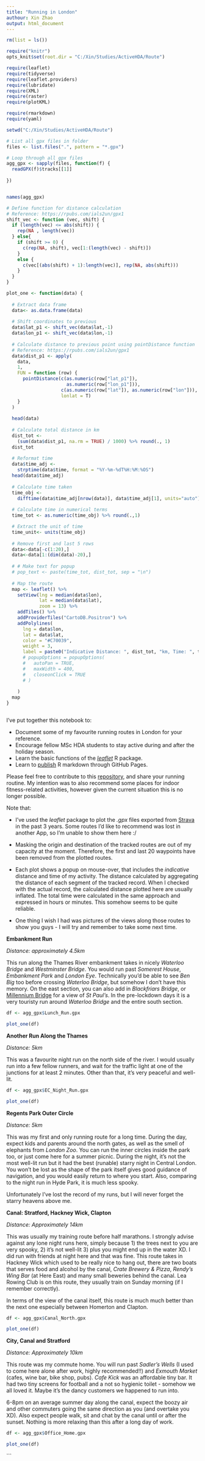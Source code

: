 ```yaml
---
title: "Running in London"
authour: Xin Zhao
output: html_document
---
```


```r

rm(list = ls())

require("knitr")
opts_knit$set(root.dir = "C:/Xin/Studies/ActiveHDA/Route")

require(leaflet)
require(tidyverse)
require(leaflet.providers)
require(lubridate)
require(XML)
require(raster)
require(plotKML)

require(rmarkdown)
require(yaml)

```

```r

setwd("C:/Xin/Studies/ActiveHDA/Route")

# List all gpx files in folder
files <- list.files(".", pattern = "*.gpx")

# Loop through all gpx files
agg_gpx <- sapply(files, function(f) {
  readGPX(f)$tracks[[1]]
  
})


names(agg_gpx)

# Define function for distance calculation
# Reference: https://rpubs.com/ials2un/gpx1
shift_vec <- function (vec, shift) {
  if (length(vec) <= abs(shift)) {
    rep(NA , length(vec))
  } else{
    if (shift >= 0) {
      c(rep(NA, shift), vec[1:(length(vec) - shift)])
    }
    else {
      c(vec[(abs(shift) + 1):length(vec)], rep(NA, abs(shift)))
    }
  }
}

plot_one <- function(data) {
  
  # Extract data frame
  data<- as.data.frame(data)
  
  # Shift coordinates to previous
  data$lat_p1 <- shift_vec(data$lat,-1)
  data$lon_p1 <- shift_vec(data$lon,-1)
  
  # Calculate distance to previous point using pointDistance function
  # Reference: https://rpubs.com/ials2un/gpx1
  data$dist_p1 <- apply(
    data,
    1,
    FUN = function (row) {
      pointDistance(c(as.numeric(row["lat_p1"]),
                      as.numeric(row["lon_p1"])),
                    c(as.numeric(row["lat"]), as.numeric(row["lon"])),
                    lonlat = T)
    }
  )
  
  head(data)
  
  # Calculate total distance in km
  dist_tot <-
    (sum(data$dist_p1, na.rm = TRUE) / 1000) %>% round(., 1)
  dist_tot
  
  # Reformat time
  data$time_adj <-
    strptime(data$time, format = "%Y-%m-%dT%H:%M:%OS")
  head(data$time_adj)
  
  # Calculate time taken
  time_obj <-
    difftime(data$time_adj[nrow(data)], data$time_adj[1], units="auto") 
  
  # Calculate time in numerical terms
  time_tot <- as.numeric(time_obj) %>% round(.,1)

  # Extract the unit of time
  time_unit<- units(time_obj)
  
  # Remove first and last 5 rows
  data<-data[-c(1:20),]
  data<-data[1:(dim(data)-20),]
  
  # # Make text for popup
  # pop_text <- paste(time_tot, dist_tot, sep = "\n")
  
  # Map the route
  map <- leaflet() %>%
    setView(lng = median(data$lon),
            lat = median(data$lat),
            zoom = 13) %>%
    addTiles() %>% 
    addProviderTiles("CartoDB.Positron") %>%
    addPolylines(
      lng = data$lon,
      lat = data$lat,
      color = "#C70039",
      weight = 3,
      label = paste0("Indicative Distance: ", dist_tot, "km, Time: ", time_tot, time_unit)
      # popupOptions = popupOptions(
      #   autoPan = TRUE,
      #   maxWidth = 400,
      #   closeonClick = TRUE
      # )
      
    )
  map
}



```
I've put together this notebook to:

* Document some of my favourite running routes in London for your reference.
* Encourage fellow MSc HDA students to stay active during and after the holiday season.
* Learn the basic functions of the [*leaflet*](https://rstudio.github.io/leaflet/) R package.
* Learn to [publish](https://resources.github.com/whitepapers/github-and-rstudio/) R markdown through GitHub Pages.

Please feel free to contribute to this [repository](https://github.com/xinzhao13/ActiveHDA), and share your running routine. My intention was to also recommend some places for indoor fitness-related activities, however given the current situation this is no longer possible. 

Note that:

* I've used the *leaflet* package to plot the *.gpx* files exported from [Strava](https://www.strava.com/) in the past 3 years. Some routes I'd like to recommend was lost in another App, so I'm unable to show them here :/

* Masking the origin and destination of the tracked routes are out of my capacity at the moment. Therefore, the first and last 20 waypoints have been removed from the plotted routes. 

* Each plot shows a popup on mouse-over, that includes the *indicative* distance and time of my activity. The distance calculated by aggregating the distance of each segment of the tracked record. When I checked with the actual record, the calculated distance plotted here are usually inflated. The total time were calculated in the same approach and expressed in hours or minutes. This somehow seems to be quite reliable.

* One thing I wish I had was pictures of the views along those routes to show you guys - I will try and remember to take some next time.

**Embankment Run**

*Distance: approximately 4.5km*

This run along the Thames River embankment takes in nicely *Waterloo Bridge* and *Westminster Bridge*. You would run past *Somerest House*, *Embankment Park* and *London Eye*. Technically you'd be able to see *Ben Big* too before crossing *Waterloo Bridge*, but somehow I don't have this memory. On the east section, you can also add in *Blackfriars Bridge*, or [Millennium Bridge](https://www.google.com/maps/place/Millennium+Bridge/@51.5095291,-0.1007312,17z/data=!3m1!4b1!4m5!3m4!1s0x487604abcc128291:0xbd5ceafc2f514e1c!8m2!3d51.5095291!4d-0.0985425) for a view of *St Paul's*. In the pre-lockdown days it is a very touristy run around *Waterloo Bridge* and the entire south section.
```r

df <- agg_gpx$Lunch_Run.gpx

plot_one(df)

```

**Another Run Along the Thames**

*Distance: 5km*

This was a favourite night run on the north side of the river. I would usually run into a few fellow runners, and wait for the traffic light at one of the junctions for at least 2 minutes. Other than that, it's very peaceful and well-lit.
```r

df <- agg_gpx$EC_Night_Run.gpx

plot_one(df)

```
**Regents Park Outer Circle**

*Distance: 5km*

This was my first and only running route for a long time. During the day, expect kids and parents around the north gates, as well as the smell of elephants from *London Zoo*. You can run the inner circles inside the park too, or just come here for a summer picnic. During the night, it's not the most well-lit run but it had the best (runable) starry night in Central London. You won't be lost as the shape of the park itself gives good guidance of navigation, and you would easily return to where you start. Also, comparing to the night run in Hyde Park, it is much less spooky.

Unfortunately I've lost the record of my runs, but I will never forget the starry heavens above me.


**Canal: Stratford, Hackney Wick, Clapton**

*Distance: Approximately 14km*

This was usually my training route before half marathons. I strongly advise against any lone night runs here, simply because 1) the trees next to you are very spooky, 2) it's not well-lit 3) plus you might end up in the water XD. I did run with friends at night here and that was fine. This route takes in Hackney Wick which used to be really nice to hang out, there are two boats that serves food and alcohol by the canal, *Crate Brewery & Pizza*, *Rendy's Wing Bar* (at Here East) and many small beweries behind the canal. Lea Rowing Club is on this route, they usually train on Sunday morning (if I remember correctly).

In terms of the view of the canal itself, this route is much much better than the next one especially between Homerton and Clapton.


```r
df <- agg_gpx$Canal_North.gpx

plot_one(df)


```

**City, Canal and Stratford**

*Distance: Approximately 10km*

This route was my commute home. You will run past *Sadler's Wells* (I used to come here alone after work, highly recommended!!) and *Exmouth Market* (cafes, wine bar, bike shop, pubs). *Cafe Kick* was an affordable tiny bar. It had two tiny screens for football and a not so hygienic toilet - somehow we all loved it. Maybe it's the dancy customers we happened to run into. 

6-8pm on an average summer day along the canal, expect the boozy air and other commuters going the same direction as you (and overtake you XD). Also expect people walk, sit and chat by the canal until or after the sunset. Nothing is more relaxing than this after a long day of work.


```r

df <- agg_gpx$Office_Home.gpx

plot_one(df)

```


```





